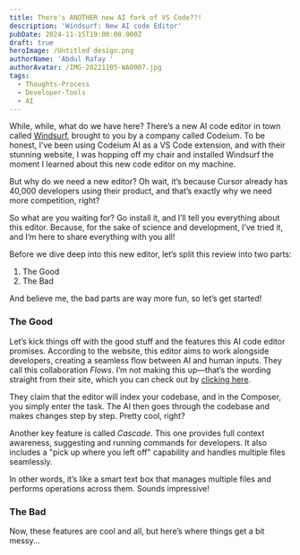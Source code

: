 ```yaml
---
title: There's ANOTHER new AI fork of VS Code??!
description: 'Windsurf: New AI code Editor'
pubDate: 2024-11-15T19:00:00.000Z
draft: true
heroImage: /Untitled design.png
authorName: 'Abdul Rafay '
authorAvatar: /IMG-20221105-WA0007.jpg
tags:
  - Thoughts-Process
  - Developer-Tools
  - AI
---
```


While, while, what do we have here? There’s a new AI code editor in town called [Windsurf](https://codeium.com/windsurf), brought to you by a company called Codeium. To be honest, I’ve been using Codeium AI as a VS Code extension, and with their stunning website, I was hopping off my chair and installed Windsurf the moment I learned about this new code editor on my machine.

But why do we need a new editor? Oh wait, it’s because Cursor already has 40,000 developers using their product, and that’s exactly why we need more competition, right?

So what are you waiting for? Go install it, and I’ll tell you everything about this editor. Because, for the sake of science and development, I’ve tried it, and I’m here to share everything with you all!

Before we dive deep into this new editor, let’s split this review into two parts:

1. The Good
2. The Bad

And believe me, the bad parts are way more fun, so let’s get started!

### The Good

Let’s kick things off with the good stuff and the features this AI code editor promises. According to the website, this editor aims to work alongside developers, creating a seamless flow between AI and human inputs. They call this collaboration *Flows*. I’m not making this up—that’s the wording straight from their site, which you can check out by [clicking here](https://codeium.com/windsurf).

They claim that the editor will index your codebase, and in the Composer, you simply enter the task. The AI then goes through the codebase and makes changes step by step. Pretty cool, right?

Another key feature is called *Cascade*. This one provides full context awareness, suggesting and running commands for developers. It also includes a "pick up where you left off" capability and handles multiple files seamlessly.

In other words, it’s like a smart text box that manages multiple files and performs operations across them. Sounds impressive!

### The Bad

Now, these features are cool and all, but here’s where things get a bit messy...

